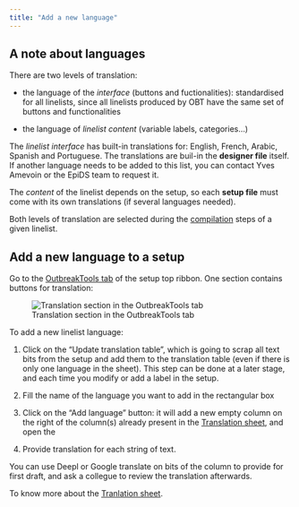 ```yaml
---
title: "Add a new language"
---
```


## A note about languages

There are two levels of translation:

- the language of the *interface* (buttons and fuctionalities): standardised for all linelists, since all linelists produced by OBT have the same set of buttons and functionalities

- the language of *linelist content* (variable labels, categories...)

The *linelist interface* has built-in translations for: English, French, Arabic, Spanish and Portuguese. The translations are buil-in the **designer file** itself. If another language needs to be added to this list, you can contact Yves Amevoin or the EpiDS team to request it.

The *content* of the linelist depends on the setup, so each **setup file** must come with its own translations (if several languages needed).

Both levels of translation are selected during the [compilation](../getting_started/compile.qmd) steps of a given linelist.


## Add a new language to a setup

Go to the [OutbreakTools tab](../reference/ribbons.qmd#sec-setup-ribbon) of the setup top ribbon. One section contains buttons for translation:

![Translation section in the OutbreakTools tab](images/img-003-ribbon-setup-translations.png){fig-align="center"}

To add a new linelist language:

1. Click on the "Update translation table", which is going to scrap all text bits from the setup and add them to the translation table (even if there is only one language in the sheet). This step can be done at a later stage, and each time you modify or add a label in the setup.

2. Fill the name of the language you want to add in the rectangular box

3. Click on the "Add language" button: it will add a new empty column on the right of the column(s) already present in the [Translation sheet](../reference/translations_sheet.qmd), and open the

4. Provide translation for each string of text.


::: {.callout-tip}
You can use Deepl or Google translate on bits of the column to provide for first draft, and ask a collegue to review the translation afterwards.
:::

To know more about the [Tranlation sheet](../reference/translations_sheet.qmd).